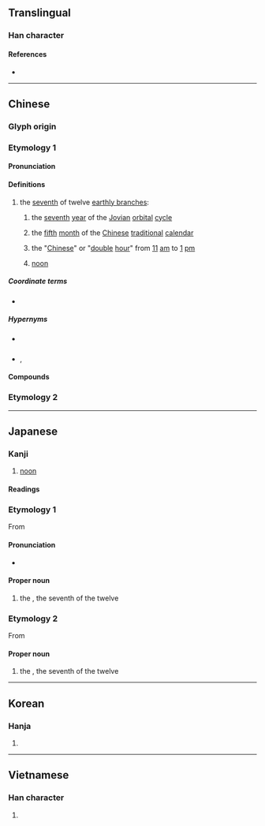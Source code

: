 {{also|牛|干}}
{{character info/new}}
==Translingual==
{{stroke order|strokes=4}}
{{stroke order|type=animate}}

===Han character===
{{Han char|rn=24|rad=十|as=02|sn=4|four=80400|canj=OJ,XOJ|ids=⿱𠂉十}}

====References====
* {{Han ref|kx=0156.040|dkj=02703|dj=0354.010|hdz=10406.010|uh=5348|ud=21320|bh=A4C8|bd=42184}}

----

==Chinese==
{{zh-forms}}

===Glyph origin===
{{Han etym}}

===Etymology 1===

====Pronunciation====
{{zh-pron
|m=wǔ
|c=ng5
|mn=qz:gó͘/tw,xm,zz:ngó͘/tw:gō͘
|mn_note=gó͘/ngó͘ - literary; gō͘ - vernacular
|mc=y
|oc=y
|cat=n
}}

====Definitions====
{{zh-hanzi}}

# the [[seventh]] of twelve [[earthly branch]]es:
## {{lb|zh|historical|_|or|_|astrology}} the [[seventh]] [[year]] of the [[Jovian]] [[orbital]] [[cycle]]
## {{lb|zh|archaic}} the [[fifth]] [[month]] of the [[Chinese]] [[traditional]] [[calendar]]
## {{lb|zh|historical|_|or|_|archaic}} the "[[Chinese]]" or "[[double]] [[hour]]" from [[11]] [[am]] to [[1]] [[pm]]
## [[noon]] {{qualifier|precisely}}

=====Coordinate terms=====
* {{list:earthly branches/zh}}

=====Hypernyms=====
* {{sense|as an earthly branch}} {{zh-l|地支}}
* {{sense|as precisely noon}} {{zh-l|小時}}, {{zh-l|時候}}

====Compounds====
{{zh-der|午日|午時|午餐|午正|中午|子午線|卯酉子午|午牌|午夜|亭午夜分|子午卯酉|傍午|工作午餐|交午|午門|下午|午夜牛郎|庭午|上午|午錯|子午蓮|向午|卓午|午飯|午間|午覺|午睡|午炮|午後|午宴|午前|亭午|下午茶|打午尖|正午|旁午|當午|甲午戰爭|營養午餐|祁奚舉午|晌午|晌午歪|端午節|蜂午並起|端午|重午|過午|紅日當午|題鳳題午|餉午|舛午}}

===Etymology 2===
{{zh-see|舞|ss}}

----

==Japanese==

===Kanji===
{{ja-kanji|grade=2|rs=十02}}

# [[noon]]

====Readings====
{{ja-readings
|goon=ご
|kanon=ご
|kun=うま-
}}

===Etymology 1===
{{ja-kanjitab|うま|yomi=k}}
{{wp|lang=ja}}
From {{m|ja|馬|tr=uma||[[horse]]}}

====Pronunciation====
{{ja-pron|acc=2|y=k|うま}}
* {{hmp|lang=ja|sort=うま|馬}}

====Proper noun====
{{ja-pos|proper|うま}}

# the {{w|Horse (zodiac)|Horse}}, the seventh of the twelve {{w|Earthly Branches}}

===Etymology 2===
{{ja-kanjitab|ご|yomi=o}}
From {{der|ja|ltc|午|tr=ngu<sup>X</sup>|sort=こ'}}

====Proper noun====
{{ja-pos|proper|ご}}

# the {{w|Horse (zodiac)|Horse}}, the seventh of the twelve {{w|Earthly Branches}}

{{cln|ja|words with multiple readings}}
{{topics|ja|Earthly Branches|sort=うま}}

----

==Korean==

===Hanja===
{{ko-hanja|hangeul=오|eumhun=낮|rv=o|mr=o|y=o}}

# {{defn|lang=ko|sort=十02}}

----

==Vietnamese==

===Han character===
{{vi-hantu|[[ngọ]], [[ngỏ]], [[ngõ]]|rs=十02}}

# {{defn|lang=vi|sort=十02}}